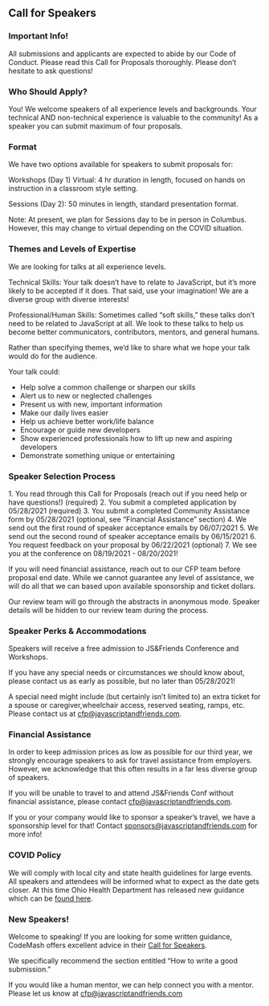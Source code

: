 
<Card mx="10%" my="48px">

## Call for Speakers

### Important Info!

All submissions and applicants are expected to abide by our Code of Conduct.
Please read this Call for Proposals thoroughly. Please don’t hesitate to ask questions!

### Who Should Apply?

You! We welcome speakers of all experience levels and backgrounds.
Your technical AND non-technical experience is valuable to the community!
As a speaker you can submit maximum of four proposals.

### Format

We have two options available for speakers to submit proposals for: 

<Text my={20}>Workshops (Day 1) Virtual: 4 hr duration in length, focused on hands on instruction in a classroom style setting.</Text>

<Text my={20}>Sessions (Day 2): 50 minutes in length, standard presentation format.</Text>

Note: At present, we plan for Sessions day to be in person in Columbus. However, this may change to virtual depending on the COVID situation.

### Themes and Levels of Expertise

We are looking for talks at all experience levels.

Technical Skills: Your talk doesn’t have to relate to JavaScript, but it’s more likely to be accepted if it does.
That said, use your imagination! We are a diverse group with diverse interests!

Professional/Human Skills: Sometimes called “soft skills,” these talks don’t need to be related to JavaScript at all.
We look to these talks to help us become better communicators, contributors, mentors, and general humans.

Rather than specifying themes, we’d like to share what we hope your talk would do for the audience.

Your talk could:

- Help solve a common challenge or sharpen our skills
- Alert us to new or neglected challenges
- Present us with new, important information
- Make our daily lives easier
- Help us achieve better work/life balance
- Encourage or guide new developers
- Show experienced professionals how to lift up new and aspiring developers
- Demonstrate something unique or entertaining

### Speaker Selection Process

<Text my={20}>1.  You read through this Call for Proposals (reach out if you need help or have questions!) (required)</Text>
<Text my={20}>2.  You submit a completed application by 05/28/2021 (required)</Text>
<Text my={20}>3.  You submit a completed Community Assistance form by 05/28/2021 (optional, see “Financial Assistance” section)</Text>
<Text my={20}>4.  We send out the first round of speaker acceptance emails by 06/07/2021 </Text>
<Text my={20}>5.  We send out the second round of speaker acceptance emails by 06/15/2021 </Text>
<Text my={20}>6.  You request feedback on your proposal by 06/22/2021 (optional)</Text>
<Text my={20}>7.  We see you at the conference on 08/19/2021 - 08/20/2021!</Text>

If you will need financial assistance, reach out to our CFP team before proposal end date. While we cannot guarantee any level of assistance, we will do all that we can based upon available sponsorship and ticket dollars.

Our review team will go through the abstracts in anonymous mode. Speaker details will be hidden to our review team during the process.

### Speaker Perks & Accommodations

Speakers will receive a free admission to JS&Friends Conference and Workshops.

<Text my={20}>
If you have any special needs or circumstances we should know about, please contact us as early as possible,
but no later than 05/28/2021! </Text>

A special need might include (but certainly isn’t limited to)
an extra ticket for a spouse or caregiver,wheelchair access, reserved seating, ramps, etc.
Please contact us at <a href="mailto:cfp@javascriptandfriends.com">cfp@javascriptandfriends.com</a>.

### Financial Assistance

In order to keep admission prices as low as possible for our third year, we strongly encourage speakers
to ask for travel assistance from employers. However, we acknowledge that this often results in a far less
diverse group of speakers.

If you will be unable to travel to and attend JS&Friends Conf without financial assistance,
please contact <a href="mailto:cfp@javascriptandfriends.com">cfp@javascriptandfriends.com</a>.

If you or your company would like to sponsor a speaker’s travel, we have a sponsorship level for that!
Contact <a href="mailto:sponsors@javascriptandfriends.com">sponsors@javascriptandfriends.com</a> for more info!


### COVID Policy
We will comply with local city and state health guidelines for large events. 
All speakers and attendees will be informed what to expect as the date gets closer.
At this time Ohio Health Department has released new guidance which can be <a href="https://coronavirus.ohio.gov/static/publicorders/rev-2nd-final-amended-do-soc-dist-remove-face-cover-21.pdf" target="_blank" rel="noopener noreferrer">found here</a>.


### New Speakers!

Welcome to speaking! If you are looking for some written guidance, CodeMash offers excellent advice
in their <a href="http://www.codemash.org/call-speakers/" target="_blank" rel="noopener noreferrer">Call for Speakers</a>.

We specifically recommend the section entitled “How to write a good submission.”

If you would like a human mentor, we can help connect you with a mentor.
Please let us know at <a href="mailto:cfp@javascriptandfriends.com">cfp@javascriptandfriends.com</a>

</Card>
